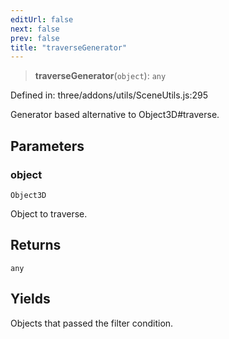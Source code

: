 ```yaml
---
editUrl: false
next: false
prev: false
title: "traverseGenerator"
---
```


> **traverseGenerator**(`object`): `any`

Defined in: three/addons/utils/SceneUtils.js:295

Generator based alternative to Object3D#traverse.

## Parameters

### object

`Object3D`

Object to traverse.

## Returns

`any`

## Yields

Objects that passed the filter condition.
